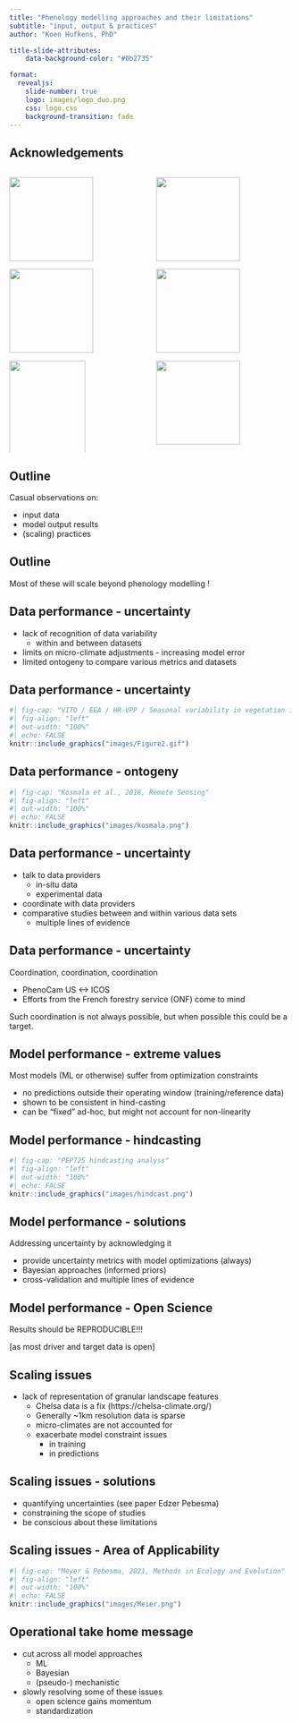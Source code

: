 ```yaml
---
title: "Phenology modelling approaches and their limitations"
subtitle: "input, output & practices"
author: "Koen Hufkens, PhD"

title-slide-attributes:
    data-background-color: "#0b2735"

format: 
  revealjs:
    slide-number: true
    logo: images/logo_duo.png
    css: logo.css
    background-transition: fade
---
```


## Acknowledgements

:::: {.columns align=center}

::: {.column width="50%"}
![](images/belspo_logo.png){height=150px}

![](images/nsf_logo.png){height=150px}

![](images/logo-full.png){width=75%}
:::

::: {.column width="50%"}
![](images/harvard_logo.png){height=150px}

![](images/ubern_logos.png){height=150px}

![](images/ugent_logo.png){height=150px}
:::

::::

## Outline

Casual observations on:

::: {.incremental}
- input data
- model output results
- (scaling) practices

:::

::: {.notes}

:::

## Outline

Most of these will scale beyond phenology modelling !

## Data performance - uncertainty

::: {.incremental}
- lack of recognition of data variability
  - within and between datasets
- limits on micro-climate adjustments - increasing model error
- limited ontogeny to compare various metrics and datasets
:::

## Data performance - uncertainty

```r
#| fig-cap: "VITO / EEA / HR-VPP / Seasonal variability in vegetation index across an agricultural landscape in Landen, Belgium"
#| fig-align: "left"
#| out-width: "100%"
#| echo: FALSE
knitr::include_graphics("images/Figure2.gif")
```

## Data performance - ontogeny

```r
#| fig-cap: "Kosmala et al., 2018, Remote Sensing"
#| fig-align: "left"
#| out-width: "100%"
#| echo: FALSE
knitr::include_graphics("images/kosmala.png")
```

## Data performance - uncertainty

::: {.incremental}
- talk to data providers
  - in-situ data
  - experimental data
- coordinate with data providers
- comparative studies between and within various data sets
  - multiple lines of evidence
:::

## Data performance - uncertainty

Coordination, coordination, coordination

- PhenoCam US <-> ICOS
- Efforts from the French forestry service (ONF) come to mind 

Such coordination is not always possible, but when possible this could
be a target.

## Model performance - extreme values

::: {.incremental}
Most models (ML or otherwise) suffer from optimization constraints

- no predictions outside their operating window (training/reference data)
- shown to be consistent in hind-casting
- can be "fixed" ad-hoc, but might not account for non-linearity
:::

## Model performance - hindcasting

```r
#| fig-cap: "PEP725 hindcasting analyss"
#| fig-align: "left"
#| out-width: "100%"
#| echo: FALSE
knitr::include_graphics("images/hindcast.png")
```

## Model performance - solutions

::: {.incremental}
Addressing uncertainty by acknowledging it

- provide uncertainty metrics with model optimizations (always)
- Bayesian approaches (informed priors)
- cross-validation and multiple lines of evidence
:::

## Model performance - Open Science

Results should be REPRODUCIBLE!!!

[as most driver and target data is open]

## Scaling issues

::: {.incremental}
- lack of representation of granular landscape features
  - Chelsa data is a fix (https://chelsa-climate.org/)
  - Generally ~1km resolution data is sparse
  - micro-climates are not accounted for
  - exacerbate model constraint issues
    - in training
    - in predictions
:::

## Scaling issues - solutions

::: {.incremental}
- quantifying uncertainties (see paper Edzer Pebesma)
- constraining the scope of studies
- be conscious about these limitations

:::

## Scaling issues - Area of Applicability

```r
#| fig-cap: "Meyer & Pebesma, 2021, Methods in Ecology and Evolution"
#| fig-align: "left"
#| out-width: "100%"
#| echo: FALSE
knitr::include_graphics("images/Meier.png")
```

## Operational take home message

- cut across all model approaches
  - ML
  - Bayesian
  - (pseudo-) mechanistic
- slowly resolving some of these issues
  - open science gains momentum
  - standardization
